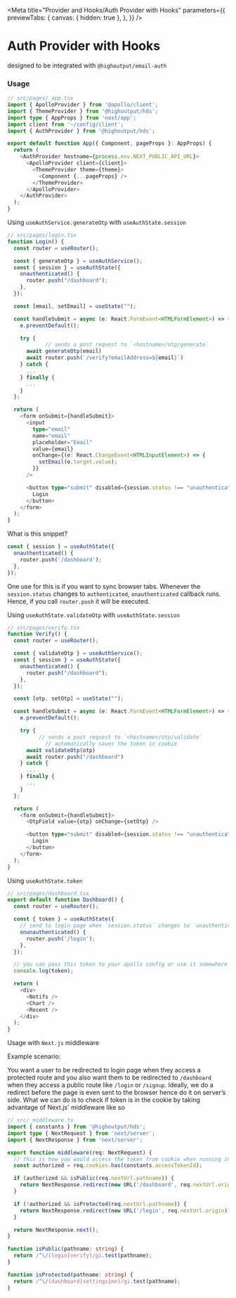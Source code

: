 
<Meta
  title="Provider and Hooks/Auth Provider with Hooks"
  parameters={{
    previewTabs: {
      canvas: { hidden: true },
    },
  }}
/>

# Auth Provider with Hooks

designed to be integrated with `@highoutput/email-auth`

### Usage

```typescript
// src/pages/_app.tsx
import { ApolloProvider } from '@apollo/client';
import { ThemeProvider } from '@highoutput/hds';
import type { AppProps } from 'next/app';
import client from '~/config/client';
import { AuthProvider } from '@highoutput/hds';

export default function App({ Component, pageProps }: AppProps) {
  return (
    <AuthProvider hostname={process.env.NEXT_PUBLIC_API_URL}>
      <ApolloProvider client={client}>
        <ThemeProvider theme={theme}>
          <Component {...pageProps} />
        </ThemeProvider>
      </ApolloProvider>
    </AuthProvider>
  );
}
```

Using `useAuthService.generateOtp` with `useAuthState.session`

```typescript
// src/pages/login.tsx
function Login() {
  const router = useRouter();

  const { generateOtp } = useAuthService();
  const { session } = useAuthState({
    onauthenticated() {
      router.push("/dashboard");
    },
  });

  const [email, setEmail] = useState("");

  const handleSubmit = async (e: React.FormEvent<HTMLFormElement>) => {
    e.preventDefault();

    try {
			// sends a post request to `<hostname>/otp/generate`
      await generateOtp(email)
      await router.push(`/verify?emailAddress=${email}`)
    } catch {
      ...
    } finally {
      ...
    }
  };

  return (
    <form onSubmit={handleSubmit}>
      <input
        type="email"
        name="email"
        placeholder="Email"
        value={email}
        onChange={(e: React.ChangeEvent<HTMLInputElement>) => {
          setEmail(e.target.value);
        }}
      />

      <button type="submit" disabled={session.status !== "unauthenticated"}>
        Login
      </button>
    </form>
  );
}
```

What is this snippet?

```typescript
const { session } = useAuthState({
  onauthenticated() {
    router.push('/dashboard');
  },
});
```

One use for this is if you want to sync browser tabs. Whenever the `session.status` changes to `authenticated`,
`onauthenticated` callback runs. Hence, if you call `router.push` it will be executed.

Using `useAuthState.validateOtp` with `useAuthState.session`

```typescript
// src/pages/verify.tsx
function Verify() {
  const router = useRouter();

  const { validateOtp } = useAuthService();
  const { session } = useAuthState({
    onauthenticated() {
      router.push("/dashboard");
    },
  });

  const [otp, setOtp] = useState("");

  const handleSubmit = async (e: React.FormEvent<HTMLFormElement>) => {
    e.preventDefault();

    try {
		  // sends a post request to `<hostname>/otp/validate`
			// automatically saves the token in cookie
      await validateOtp(otp)
      await router.push("/dashboard")
    } catch {
      ...
    } finally {
      ...
    }
  };

  return (
    <form onSubmit={handleSubmit}>
      <OtpField value={otp} onChange={setOtp} />

      <button type="submit" disabled={session.status !== "unauthenticated"}>
        Login
      </button>
    </form>
  );
}
```

Using `useAuthState.token`

```typescript
// src/pages/dashboard.tsx
export default function Dashboard() {
  const router = useRouter();

  const { token } = useAuthState({
    // send to login page when `session.status` changes to `unauthenticated`
    onunauthenticated() {
      router.push('/login');
    },
  });

  // you can pass this token to your apollo config or use it somewhere else
  console.log(token);

  return (
    <div>
      <Notifs />
      <Chart />
      <Recent />
    </div>
  );
}
```

Usage with `Next.js` middleware

Example scenario:

You want a user to be redirected to login page when they access a protected route and you also want them to be redirected to
`/dashboard` when they access a public route like `/login` or `/signup`. Ideally, we do a redirect before the page is even sent to the browser hence do it on server’s side.
What we can do is to check if token is in the cookie by taking advantage of Next.js' middleware like so

```typescript
// src/_middleware.ts
import { constants } from '@highoutput/hds';
import type { NextRequest } from 'next/server';
import { NextResponse } from 'next/server';

export function middleware(req: NextRequest) {
  // this is how you would access the token from cookie when running in ssr
  const authorized = req.cookies.has(constants.accessTokenId);

  if (authorized && isPublic(req.nextUrl.pathname)) {
    return NextResponse.redirect(new URL('/dashboard', req.nextUrl.origin));
  }

  if (!authorized && isProtected(req.nextUrl.pathname)) {
    return NextResponse.redirect(new URL('/login', req.nextUrl.origin));
  }

  return NextResponse.next();
}

function isPublic(pathname: string) {
  return /^\/(login|verify)/gi.test(pathname);
}

function isProtected(pathname: string) {
  return /^\/(dashboard|settings|me)/gi.test(pathname);
}
```
